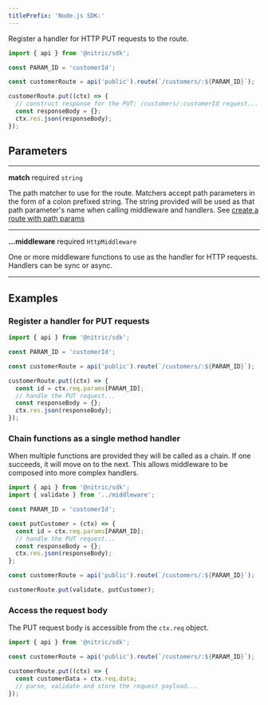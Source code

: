 ```yaml
---
titlePrefix: 'Node.js SDK:'
---
```


Register a handler for HTTP PUT requests to the route.

```javascript
import { api } from '@nitric/sdk';

const PARAM_ID = 'customerId';

const customerRoute = api('public').route(`/customers/:${PARAM_ID}`);

customerRoute.put((ctx) => {
  // construct response for the PUT: /customers/:customerId request...
  const responseBody = {};
  ctx.res.json(responseBody);
});
```

## Parameters

---

**match** required `string`

The path matcher to use for the route. Matchers accept path parameters in the form of a colon prefixed string. The string provided will be used as that path parameter's name when calling middleware and handlers. See [create a route with path params](#create-a-route-with-path-params)

---

**...middleware** required `HttpMiddleware`

One or more middleware functions to use as the handler for HTTP requests. Handlers can be sync or async.

---

## Examples

### Register a handler for PUT requests

```javascript
import { api } from '@nitric/sdk';

const PARAM_ID = 'customerId';

const customerRoute = api('public').route(`/customers/:${PARAM_ID}`);

customerRoute.put((ctx) => {
  const id = ctx.req.params[PARAM_ID];
  // handle the PUT request...
  const responseBody = {};
  ctx.res.json(responseBody);
});
```

### Chain functions as a single method handler

When multiple functions are provided they will be called as a chain. If one succeeds, it will move on to the next. This allows middleware to be composed into more complex handlers.

```javascript
import { api } from '@nitric/sdk';
import { validate } from '../middleware';

const PARAM_ID = 'customerId';

const putCustomer = (ctx) => {
  const id = ctx.req.params[PARAM_ID];
  // handle the PUT request...
  const responseBody = {};
  ctx.res.json(responseBody);
};

const customerRoute = api('public').route(`/customers/:${PARAM_ID}`);

customerRoute.put(validate, putCustomer);
```

### Access the request body

The PUT request body is accessible from the `ctx.req` object.

```javascript
import { api } from '@nitric/sdk';

const customerRoute = api('public').route(`/customers/:${PARAM_ID}`);

customerRoute.put((ctx) => {
  const customerData = ctx.req.data;
  // parse, validate and store the request payload...
});
```

